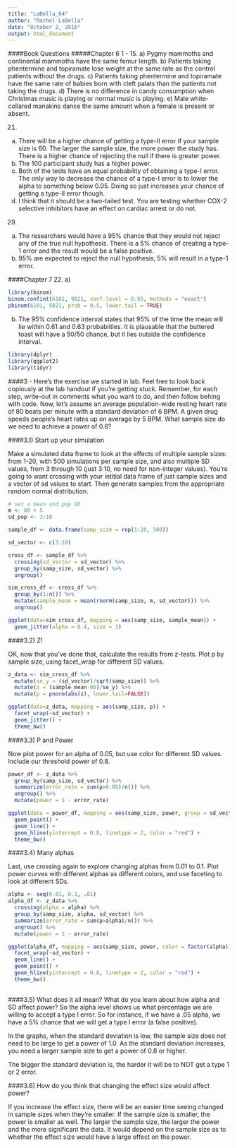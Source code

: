 ```yaml
---
title: "LaBella_04"
author: "Rachel LaBella"
date: "October 2, 2016"
output: html_document
---
```


####Book Questions
#####Chapter 6 
1 - 
15.
a) Pygmy mammoths and continental mammoths have the same femur length.
b) Patients taking phentermine and topiramate lose weight at the same rate as the control patients without the drugs.
c) Patients taking phentermine and topiramate have the same rate of babies born with cleft palats than the patients not taking the drugs.
d) There is no difference in candy consumption when Christmas music is playing or normal music is playing.
e) Male white-collared manakins dance the same amount when a female is present or absent. 

21. 
a) There will be a higher chance of getting a type-II error if your sample size is 60. The larger the sample size, the more power the study has. There is a higher chance of rejecting the null if there is greater power.
b) The 100 participant study has a higher power. 
c) Both of the tests have an equal probability of obtaining a type-I error. The only way to decrease the chance of a type-I error is to lower the alpha to something below 0.05. Doing so just increases your chance of getting a type-II error though. 
d) I think that it should be a two-tailed test. You are testing whether COX-2 selective inhibitors have an effect on cardiac arrest or do not. 

29.
a) The researchers would have a 95% chance that they would not reject any of the true null hypothesis. There is a 5% chance of creating a type-1 error and the result would be a false positive. 
b) 95% are expected to reject the null hypothesis, 5% will result in a type-1 error. 

####Chapter 7
22. 
a) 
```r
library(binom)
binom.confint(6101, 9821, conf.level = 0.95, methods = "exact")
pbinom(6101, 9821, prob = 0.5, lower.tail = TRUE)
```
b) The 95% confidence interval states that 95% of the time the mean will lie within 0.61 and 0.63 probabiities. It is plausable that the buttered toast will have a 50/50 chance, but it lies outside the confidence interval. 


```r
library(dplyr)
library(ggplot2)
library(tidyr)
```

####3 - Here’s the exercise we started in lab. Feel free to look back copiously at the lab handout if you’re getting stuck. Remember, for each step, write-out in comments what you want to do, and then follow behing with code.
Now, let’s assume an average population-wide resting heart rate of 80 beats per minute with a standard deviation of 6 BPM.
A given drug speeds people’s heart rates up on average by 5 BPM. What sample size do we need to achieve a power of 0.8?

####3.1) Start up your simulation

Make a simulated data frame to look at the effects of multiple sample sizes: from 1-20, with 500 simulations per sample size, and also multiple SD values, from 3 through 10 (just 3:10, no need for non-integer values). You’re going to want crossing with your intitial data frame of just sample sizes and a vector of sd values to start. Then generate samples from the appropriate random normal distribution.
``` r

# set a mean and pop SD
m <- 80 + 5
sd_pop <- 3:10

sample_df <- data.frame(samp_size = rep(1:20, 500)) 

sd_vector <- c(3:10)

cross_df <- sample_df %>%
  crossing(sd_vector = sd_vector) %>%
  group_by(samp_size, sd_vector) %>%
  ungroup()

sim_cross_df <- cross_df %>%
  group_by(1:n()) %>%
  mutate(sample_mean = mean(rnorm(samp_size, m, sd_vector))) %>%
  ungroup()

ggplot(data=sim_cross_df, mapping = aes(samp_size, sample_mean)) +
  geom_jitter(alpha = 0.4, size = 3)

```

####3.2) Z!

OK, now that you’ve done that, calculate the results from z-tests. Plot p by sample size, using facet_wrap for different SD values.

``` r

z_data <- sim_cross_df %>%
  mutate(se_y = (sd_vector)/sqrt(samp_size)) %>%
  mutate(z = (sample_mean-80)/se_y) %>%
  mutate(p = pnorm(abs(z), lower.tail=FALSE))

ggplot(data=z_data, mapping = aes(samp_size, p)) +
  facet_wrap(~sd_vector) +
  geom_jitter() +
  theme_bw()

```


####3.3) P and Power

Now plot power for an alpha of 0.05, but use color for different SD values. Include our threshold power of 0.8.

``` r
power_df <- z_data %>%
  group_by(samp_size, sd_vector) %>%
  summarize(error_rate = sum(p>0.08)/n()) %>%
  ungroup() %>%
  mutate(power = 1 - error_rate)

ggplot(data = power_df, mapping = aes(samp_size, power, group = sd_vector, color = sd_vector)) +
  geom_point() +
  geom_line() + 
  geom_hline(yintercept = 0.8, linetype = 2, color = "red") +
  theme_bw()


```


####3.4) Many alphas

Last, use crossing again to explore changing alphas from 0.01 to 0.1. Plot power curves with different alphas as different colors, and use faceting to look at different SDs.

``` r

alpha <- seq(0.01, 0.1, .01)
alpha_df <- z_data %>%
  crossing(alpha = alpha) %>%
  group_by(samp_size, alpha, sd_vector) %>%
  summarize(error_rate = sum(p>alpha)/n()) %>%
  ungroup() %>%
  mutate(power = 1 - error_rate)

ggplot(alpha_df, mapping = aes(samp_size, power, color = factor(alpha))) +
  facet_wrap(~sd_vector) +
  geom_line() +
  geom_point() +
  geom_hline(yintercept = 0.8, linetype = 2, color = "red") +
  theme_bw()
  
```


####3.5) What does it all mean? What do you learn about how alpha and SD affect power?
So the alpha level shows us what percentage we are willing to accept a type I error. So for instance, if we have a .05 alpha, we have a 5% chance that we will get a type I error (a false positive). 

In the graphs, when the standard deviation is low, the sample size does not need to be large to get a power of 1.0. As the standard deviation increases, you need a larger sample size to get a power of 0.8 or higher. 

The bigger the standard deviation is, the harder it will be to NOT get a type 1 or 2 error. 


####3.6) How do you think that changing the effect size would affect power?

If you increase the effect size, there will be an easier time seeing changed in sample sizes when they're smaller. If the sample size is smaller, the power is smaller as well. The larger the sample size, the larger the power and the more significant the data. It would depend on the sample size as to whether the effect size would have a large effect on the power. 



